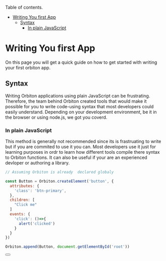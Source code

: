 
Table of contents.

- [Writing You first App](#writing-you-first-app)
  - [Syntax](#syntax)
    - [In plain JavaScript](#in-plain-javascript)

# Writing You first App

On this page you will get a quick guide on how to get started with writing your first orbiton app.

## Syntax

Writing Orbiton applications using plain JavaScript can be frustrating. Therefore, the team behind Orbiton created tools that would make it possible for you to write code-using syntax that most developers could easily understand. Depending on your development environment, be it in the browser or using node.js, we got you coverd.

### In plain JavaScript

This method is generally not recommended since its is frastruating to write but if you are commited to use it you can. Most developers use it just for learning purposes in ordr to learn how different tools compile there syntax to Orbiton functions. It can also be useful if your are an experienced devloper or authoring a library.

```js
// Assuming Orbiton is already  declared globaly

const Button = Orbiton.createElement('button', {
  attributes: {
    'class': 'btn-primary',
  },
  children: [
    "Click me"
  ]
  events: {
    'click': ()=>{
      alert('clicked')
    }
  }
})

Orbiton.append(Button, document.getElementById('root'))
```

<Button></Button>


